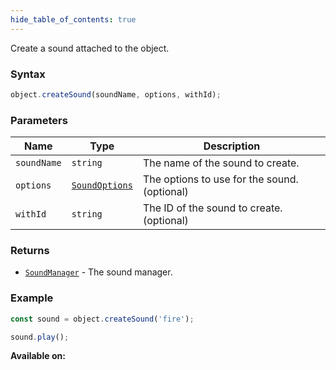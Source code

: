 ```yaml
---
hide_table_of_contents: true
---
```



Create a sound attached to the object.

### Syntax

```js
object.createSound(soundName, options, withId);
```

### Parameters

| Name        | Type                                      | Description                                  |
| ----------- | ----------------------------------------- | -------------------------------------------- |
| `soundName` | `string`                                  | The name of the sound to create.             |
| `options`   | [`SoundOptions`](/sdk/types/SoundOptions) | The options to use for the sound. (optional) |
| `withId`    | `string`                                  | The ID of the sound to create. (optional)    |

### Returns

- [`SoundManager`](/sdk/types/SoundManager) - The sound manager.

### Example

```js
const sound = object.createSound('fire');

sound.play();
```

**Available on:** <ClientTag />
